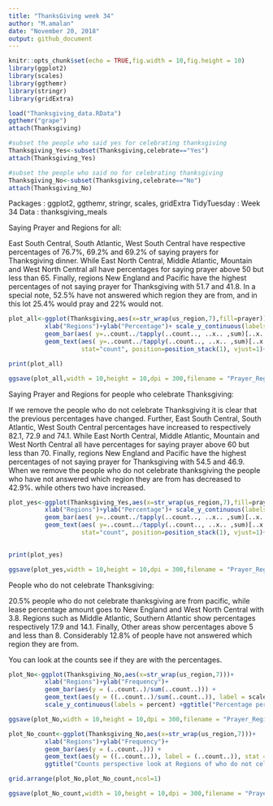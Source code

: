 ---
title: "ThanksGiving week 34"
author: "M.amalan"
date: "November 20, 2018"
output: github_document
---

```{r setup, include=FALSE}
knitr::opts_chunk$set(echo = TRUE,fig.width = 10,fig.height = 10)
library(ggplot2)
library(scales)
library(ggthemr)
library(stringr)
library(gridExtra)

load("Thanksgiving_data.RData")
ggthemr("grape")
attach(Thanksgiving)

#subset the people who said yes for celebrating thanksgiving
Thanksgiving_Yes<-subset(Thanksgiving,celebrate=="Yes")
attach(Thanksgiving_Yes)

#subset the people who said no for celebrating thanksgiving
Thanksgiving_No<-subset(Thanksgiving,celebrate=="No")
attach(Thanksgiving_No)
```

Packages : ggplot2, ggthemr, stringr, scales, gridExtra
TidyTuesday : Week 34
Data : thanksgiving_meals

Saying Prayer and Regions for all: 

East South Central, South Atlantic, West South Central have respective percentages of 76.7%, 69.2% and 69.2% of 
saying prayers for Thanksgiving dinner. While East North Central, Middle Atlantic, Mountain and West North Central
all have percentages for saying prayer above 50 but less than 65. Finally, regions New England and Pacific have the 
highest percentages of not saying prayer for Thanksgiving with 51.7 and 41.8. In a special note, 52.5% have not 
answered which region they are from, and in this lot 25.4% would pray and 22% would not.
                            

```{r Prayer and Regions of all}
plot_all<-ggplot(Thanksgiving,aes(x=str_wrap(us_region,7),fill=prayer))+
          xlab("Regions")+ylab("Percentage")+ scale_y_continuous(labels = percent)+
          geom_bar(aes( y=..count../tapply(..count.., ..x.. ,sum)[..x..]), position="stack" ) +
          geom_text(aes( y=..count../tapply(..count.., ..x.. ,sum)[..x..], label=scales::percent(..count../tapply(..count.., ..x.. ,sum)[..x..]) ),
                    stat="count", position=position_stack(1), vjust=1)+ggtitle("Thanksgiving and Praying with All",subtitle = "Some have not answered")

print(plot_all)

ggsave(plot_all,width = 10,height = 10,dpi = 300,filename = "Prayer_Regions_all.png")
```

Saying Prayer and Regions for people who celebrate Thanksgiving:

If we remove the people who do not celebrate Thanksgiving it is clear that the previous percentages have
changed. Further, East South Central, South Atlantic, West South Central percentages have increased to 
respectively 82.1, 72.9 and 74.1. While East North Central, Middle Atlantic, Mountain and West North Central
all have percentages for saying prayer above 60 but less than 70. Finally, regions New England and Pacific have the 
highest percentages of not saying prayer for Thanksgiving with 54.5 and 46.9. When we remove the people who do not
celebrate thanksgiving the people who have not answered which region they are from has decreased to 42.9%. while 
others two have increased.


```{r Prayer and Regions of people who celebrate Thanksgiving}
plot_yes<-ggplot(Thanksgiving_Yes,aes(x=str_wrap(us_region,7),fill=prayer))+
          xlab("Regions")+ylab("Percentage")+ scale_y_continuous(labels = percent)+
          geom_bar(aes( y=..count../tapply(..count.., ..x.. ,sum)[..x..]), position="stack" ) +
          geom_text(aes( y=..count../tapply(..count.., ..x.. ,sum)[..x..], label=scales::percent(..count../tapply(..count.., ..x.. ,sum)[..x..]) ),
                    stat="count", position=position_stack(1), vjust=1)+ggtitle("Everyone who celebrates Thanksgiving but praying !!!",
                                                                               subtitle ="Still some of them do not wish to say where they are from" )

print(plot_yes)

ggsave(plot_yes,width = 10,height = 10,dpi = 300,filename = "Prayer_Regions_Yes.png")
```

People who do not celebrate Thanksgiving:

20.5% people who do not celebrate thanksgiving are from pacific, while lease percentage amount goes to
New England and West North Central with 3.8. Regions such as Middle Atlantic, Southern Atlantic show 
percentages respectively 17.9 and 14.1. Finally, Other areas show percentages above 5 and less than 8.
Considerably 12.8% of people have not answered which region they are from.

You can look at the counts see if they are with the percentages.

```{r People who do not celebrate Thanksgiving}
plot_No<-ggplot(Thanksgiving_No,aes(x=str_wrap(us_region,7)))+
          xlab("Regions")+ylab("Frequency")+ 
          geom_bar(aes(y = (..count..)/sum(..count..))) +
          geom_text(aes(y = ((..count..)/sum(..count..)), label = scales::percent((..count..)/sum(..count..))), stat = "count", vjust = -0.25) +
          scale_y_continuous(labels = percent) +ggtitle("Percentage perspective look at Regions of who do not celebrate Thanksgiving")

ggsave(plot_No,width = 10,height = 10,dpi = 300,filename = "Prayer_Regions_No.png")

plot_No_count<-ggplot(Thanksgiving_No,aes(x=str_wrap(us_region,7)))+
          xlab("Regions")+ylab("Frequency")+ 
          geom_bar(aes(y = (..count..))) +
          geom_text(aes(y = ((..count..)), label = (..count..)), stat = "count", vjust = -0.25)+
          ggtitle("Counts perspective look at Regions of who do not celebrate Thanksgiving")

grid.arrange(plot_No,plot_No_count,ncol=1)

ggsave(plot_No_count,width = 10,height = 10,dpi = 300,filename = "Prayer_Regions_No.png")
```




